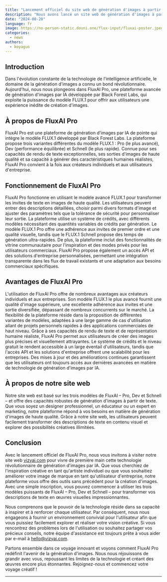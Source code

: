 ```yaml
---
title: "Lancement officiel du site web de génération d'images à partir de texte basé sur FluxAI"
description: "Nous avons lancé un site web de génération d'images à partir de texte basé sur FluxAI et l'avons mis à disposition en open source."
date: "2024-08-20"
language: fr
image: https://no-person-static.douni.one/flux-input/fluxai-poster.jpeg
categories:
  - news
authors:
  - koyaguo
---
```


## Introduction

Dans l'évolution constante de la technologie de l'intelligence artificielle, le domaine de la génération d'images a connu un bond révolutionnaire. Aujourd'hui, nous nous plongeons dans FluxAI Pro, une plateforme avancée de génération d'images par IA développée par Black Forest Labs, qui exploite la puissance du modèle FLUX.1 pour offrir aux utilisateurs une expérience inédite de création d'images.

## À propos de FluxAI Pro

FluxAI Pro est une plateforme de génération d'images par IA de pointe qui intègre le modèle FLUX.1 développé par Black Forest Labs. La plateforme propose trois variantes différentes du modèle FLUX.1 : Pro (le plus avancé), Dev (performance équilibrée) et Schnell (le plus rapide). Connue pour ses capacités de rendu de texte exceptionnelles, ses sorties d'images de haute qualité et sa capacité à générer des caractéristiques humaines réalistes, FluxAI Pro convient à la fois aux créateurs individuels et aux utilisateurs d'entreprise.

## Fonctionnement de FluxAI Pro

FluxAI Pro fonctionne en utilisant le modèle avancé FLUX.1 pour transformer les invites de texte en images de haute qualité. Les utilisateurs peuvent entrer des descriptions détaillées, choisir parmi divers formats d'image et ajuster des paramètres tels que la tolérance de sécurité pour personnaliser leur sortie. La plateforme utilise un système de crédits, avec différents modèles nécessitant des quantités variables de crédits par génération. Le modèle FLUX.1 Pro offre une adhérence aux invites de premier ordre et une qualité visuelle, tandis que le FLUX.1 Schnell propose des temps de génération ultra-rapides. De plus, la plateforme inclut des fonctionnalités de vitrine communautaire pour l'inspiration et des modes privés pour les utilisateurs commerciaux. FluxAI Pro propose également un accès API et des solutions d'entreprise personnalisées, permettant une intégration transparente dans les flux de travail existants et une adaptation aux besoins commerciaux spécifiques.

## Avantages de FluxAI Pro

L'utilisation de FluxAI Pro offre de nombreux avantages aux créateurs individuels et aux entreprises. Son modèle FLUX.1 le plus avancé fournit une qualité d'image supérieure, une excellente adhérence aux invites et une sortie diversifiée, dépassant de nombreux concurrents sur le marché. La flexibilité de la plateforme réside dans la proposition de différentes variantes de modèles, adaptées à une large gamme de cas d'utilisation allant de projets personnels rapides à des applications commerciales de haut niveau. Grâce à ses capacités de rendu de texte et de représentation humaine réaliste, FluxAI Pro permet aux utilisateurs de créer des images plus précises et visuellement attrayantes. Le système de crédits et le niveau gratuit le rendent accessible à un large éventail d'utilisateurs, tandis que l'accès API et les solutions d'entreprise offrent une scalabilité pour les entreprises. Des mises à jour et des améliorations continues garantissent que les utilisateurs ont toujours accès aux dernières avancées en matière de technologie de génération d'images par IA.

## À propos de notre site web

Notre site web est basé sur les trois modèles de FluxAI – Pro, Dev et Schnell – et offre des capacités robustes de génération d'images à partir de texte. Que vous soyez un designer professionnel, un éducateur ou un expert en marketing, notre plateforme répond à vos besoins en matière de génération d'images de haute qualité. Grâce à notre site web, les utilisateurs peuvent facilement transformer des descriptions de texte en contenu visuel et explorer des possibilités créatives illimitées.

## Conclusion

Avec le lancement officiel de FluxAI Pro, nous vous invitons à visiter notre site web [vizyai.com](http://vizyai.com) pour vivre de première main cette technologie révolutionnaire de génération d'images par IA. Que vous cherchiez de l'inspiration créative en tant qu'artiste individuel ou que vous souhaitiez améliorer votre image de marque en tant qu'utilisateur d'entreprise, notre plateforme vous offre des outils sans précédent pour la création d'images. Avec une simple inscription, vous pouvez commencer à utiliser les trois modèles puissants de FluxAI – Pro, Dev et Schnell – pour transformer vos descriptions de texte en œuvres visuelles impressionnantes.

Nous comprenons que le pouvoir de la technologie réside dans sa capacité à inspirer et à renforcer chaque utilisateur. Par conséquent, nous nous engageons à fournir un environnement convivial pour l'utilisateur afin que vous puissiez facilement explorer et réaliser votre vision créative. Si vous rencontrez des problèmes lors de l'utilisation ou souhaitez partager vos précieux conseils, notre équipe d'assistance est toujours prête à vous aider par e-mail à [hello@vizyai.com](mailto:hello@vizyai.com).

Partons ensemble dans ce voyage innovant et voyons comment FluxAI Pro redéfinit l'avenir de la génération d'images. Nous nous réjouissons de grandir avec vous, repoussant les limites de la technologie et créant des œuvres encore plus étonnantes. Rejoignez-nous et commencez votre voyage créatif !

---
